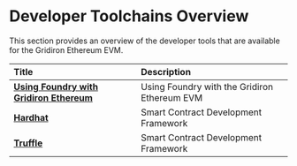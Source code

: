 # Developer Toolchains Overview

This section provides an overview of the developer tools that are available for the Gridiron Ethereum EVM.

| Title                                                                                                                                 | Description                                                                                   |
| :------------------------------------------------------------------------------------------------------------------------------------ | :-------------------------------------------------------------------------------------------- |
| [**Using Foundry with Gridiron Ethereum**](foundry-gridiron)                                           | Using Foundry with the Gridiron Ethereum EVM |
| [**Hardhat**](https://hardhat.org/)                                           | Smart Contract Development Framework |
| [**Truffle**](https://trufflesuite.com/docs/truffle/)                                           | Smart Contract Development Framework |

